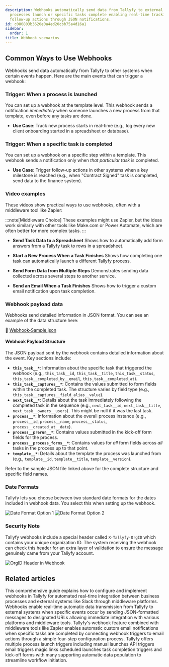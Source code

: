```yaml
---
description: Webhooks automatically send data from Tallyfy to external systems when
  processes launch or specific tasks complete enabling real-time tracking and automated
  follow-up actions through JSON notifications.
id: c080803b3620e0a4ed20cbb75a4d16a1
sidebar:
  order: 1
title: Webhook scenarios
---
```


## Common Ways to Use Webhooks

Webhooks send data automatically from Tallyfy to other systems when certain events happen. Here are the main events that can trigger a webhook:

### Trigger: When a process is launched

You can set up a webhook at the template level. This webhook sends a notification *immediately* when someone launches a new process from that template, even before any tasks are done.

*   **Use Case**: Track new process starts in real-time (e.g., log every new client onboarding started in a spreadsheet or database).

### Trigger: When a specific task is completed

You can set up a webhook on a specific step within a template. This webhook sends a notification only when *that particular task* is completed.

*   **Use Case**: Trigger follow-up actions in other systems when a key milestone is reached (e.g., when "Contract Signed" task is completed, send data to the finance system).

### Video examples

These videos show practical ways to use webhooks, often with a middleware tool like Zapier:

:::note[Middleware Choice]
These examples might use Zapier, but the ideas work similarly with other tools like Make.com or Power Automate, which are often better for more complex tasks.
:::

*   **Send Task Data to a Spreadsheet**
    Shows how to automatically add form answers from a Tallyfy task to rows in a spreadsheet.
    <lite-vimeo videoid="349793950"></lite-vimeo>

*   **Start a New Process When a Task Finishes**
    Shows how completing one task can automatically launch a different Tallyfy process.
    <lite-vimeo videoid="289313624"></lite-vimeo>

*   **Send Form Data from Multiple Steps**
    Demonstrates sending data collected across several steps to another service.
    <lite-vimeo videoid="311699511"></lite-vimeo>

*   **Send an Email When a Task Finishes**
    Shows how to trigger a custom email notification upon task completion.
    <lite-vimeo videoid="344182415"></lite-vimeo>

### Webhook payload data

Webhooks send detailed information in JSON format. You can see an example of the data structure here:

📌 [Webhook-Sample.json](https://screenshots.tallyfy.com/Webhook-Sample.json)

#### Webhook Payload Structure

The JSON payload sent by the webhook contains detailed information about the event. Key sections include:

- **`this_task__*`**: Information about the specific task that triggered the webhook (e.g., `this_task__id`, `this_task__title`, `this_task__status`, `this_task__completed_by__email`, `this_task__completed_at`).
- **`this_task__captures__*`**: Contains the values submitted to form fields within the completed task. The structure varies by field type (e.g., `this_task__captures__field_alias__value`).
- **`next_task__*`**: Details about the task immediately following the completed task in the sequence (e.g., `next_task__id`, `next_task__title`, `next_task__owners__users`). This might be null if it was the last task.
- **`process__*`**: Information about the overall process instance (e.g., `process__id`, `process__name`, `process__status`, `process__created_at__date`).
- **`process__prerun__*`**: Contains values submitted in the kick-off form fields for the process.
- **`process__process_forms__*`**: Contains values for *all* form fields across *all* tasks in the process up to that point.
- **`template__*`**: Details about the template the process was launched from (e.g., `template__id`, `template__title`, `template__version`).

Refer to the sample JSON file linked above for the complete structure and specific field names.

### Date Formats

Tallyfy lets you choose between two standard date formats for the dates included in webhook data. You select this when setting up the webhook.

![Date Format Option 1](https://screenshots.tallyfy.com/file-2wtr39D8Zq.png)
![Date Format Option 2](https://screenshots.tallyfy.com/file-kiArgQohN2.png)

### Security Note

Tallyfy webhooks include a special header called `X-Tallyfy-OrgID` which contains your unique organization ID. The system receiving the webhook can check this header for an extra layer of validation to ensure the message genuinely came from your Tallyfy account.

![OrgID Header in Webhook](https://screenshots.tallyfy.com/file-g5qdMzYyEK.png)


## Related articles
<CardGrid>
<LinkTitleCard header="<b>Webhooks > Details about webhooks</b>" href="/products/pro/integrations/webhooks/how-to-set-up-webhooks-in-tallyfy/" > This comprehensive guide explains how to configure and implement webhooks in Tallyfy for automated real-time integration between business processes and external systems like Slack through middleware platforms. </LinkTitleCard>
<LinkTitleCard header="<b>Integrations > Webhooks</b>" href="/products/pro/integrations/webhooks/" > Webhooks enable real-time automatic data transmission from Tallyfy to external systems when specific events occur by sending JSON-formatted messages to designated URLs allowing immediate integration with various platforms and middleware tools. </LinkTitleCard>
<LinkTitleCard header="<b>Webhooks > Send emails using webhooks</b>" href="/products/pro/integrations/webhooks/how-can-i-send-emails-using-webhooks-in-tallyfy/" > Tallyfy's webhook feature combined with middleware tools like Zapier enables automatic custom email notifications when specific tasks are completed by connecting webhook triggers to email actions through a simple four-step configuration process. </LinkTitleCard>
<LinkTitleCard header="<b>Launching > Triggers</b>" href="/products/pro/launching/triggers/" > Tallyfy offers multiple process launch triggers including manual launches API triggers email triggers magic links scheduled launches task completion triggers and kick-off forms with many supporting automatic data population to streamline workflow initiation. </LinkTitleCard>
</CardGrid>